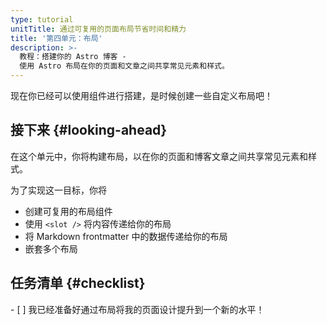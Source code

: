 ```yaml
---
type: tutorial
unitTitle: 通过可复用的页面布局节省时间和精力
title: '第四单元：布局'
description: >-
  教程：搭建你的 Astro 博客 -
  使用 Astro 布局在你的页面和文章之间共享常见元素和样式。
---
```


现在你已经可以使用组件进行搭建，是时候创建一些自定义布局吧！

## 接下来 \{#looking-ahead\}

在这个单元中，你将构建布局，以在你的页面和博客文章之间共享常见元素和样式。

为了实现这一目标，你将
- 创建可复用的布局组件
- 使用 `<slot />` 将内容传递给你的布局
- 将 Markdown frontmatter 中的数据传递给你的布局
- 嵌套多个布局

<Box icon="check-list">

## 任务清单 \{#checklist\}

<Checklist>
- [ ] 我已经准备好通过布局将我的页面设计提升到一个新的水平！
</Checklist>
</Box>
